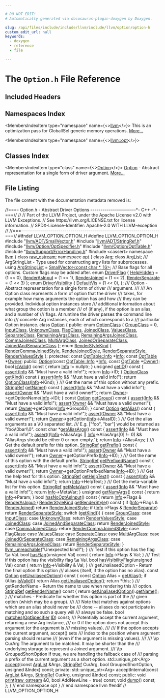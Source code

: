 ```yaml
---

# DO NOT EDIT!
# Automatically generated via docusaurus-plugin-doxygen by Doxygen.

slug: /api/files/include/include/llvm/include/llvm/option/option-h
custom_edit_url: null
keywords:
  - doxygen
  - reference
  - file

---
```





# The `Option.h` File Reference

<DoxygenPage pluginConfig={pluginConfig}>



## Included Headers

<IncludesList>
<IncludesListItem
  filePath="llvm/ADT/SmallVector.h"
  permalink="/docs/api/files/include/include/llvm/include/llvm/adt/smallvector-h"
  isLocal="true" />
<IncludesListItem
  filePath="llvm/ADT/StringRef.h"
  permalink="/docs/api/files/include/include/llvm/include/llvm/adt/stringref-h"
  isLocal="true" />
<IncludesListItem
  filePath="llvm/Option/OptSpecifier.h"
  permalink="/docs/api/files/include/include/llvm/include/llvm/option/optspecifier-h"
  isLocal="true" />
<IncludesListItem
  filePath="llvm/Option/OptTable.h"
  permalink="/docs/api/files/include/include/llvm/include/llvm/option/opttable-h"
  isLocal="true" />
<IncludesListItem
  filePath="llvm/Support/ErrorHandling.h"
  permalink="/docs/api/files/include/include/llvm/include/llvm/support/errorhandling-h"
  isLocal="true" />
<IncludesListItem
  filePath="cassert"
  permalink=""
  isLocal="false" />
</IncludesList>

## Namespaces Index

<MembersIndex>

<MembersIndexItem
  type="namespace"
  name={<><a href="/docs/api/namespaces/llvm">llvm</a></>}>
This is an optimization pass for GlobalISel generic memory operations. <a href="/docs/api/namespaces/llvm/#details">More...</a>
</MembersIndexItem>

<MembersIndexItem
  type="namespace"
  name={<><a href="/docs/api/namespaces/llvm/opt">llvm::opt</a></>}>
</MembersIndexItem>

</MembersIndex>

## Classes Index

<MembersIndex>

<MembersIndexItem
  type="class"
  name={<><a href="/docs/api/classes/llvm/opt/option">Option</a></>}>
<a href="/docs/api/classes/llvm/opt/option">Option</a> - Abstract representation for a single form of driver argument. <a href="/docs/api/classes/llvm/opt/option/#details">More...</a>
</MembersIndexItem>

</MembersIndex>


## File Listing

The file content with the documentation metadata removed is:

<ProgramListing>

<Link id="l00001" /><CodeLine lineNumber="1"><Highlight kind="comment">//===- Option.h - Abstract Driver Options -----------------------&#42;- C++ -&#42;-===//</Highlight><Highlight kind="normal"></Highlight></CodeLine>
<Link id="l00002" /><CodeLine lineNumber="2"><Highlight kind="normal"></Highlight><Highlight kind="comment">//</Highlight><Highlight kind="normal"></Highlight></CodeLine>
<Link id="l00003" /><CodeLine lineNumber="3"><Highlight kind="normal"></Highlight><Highlight kind="comment">// Part of the LLVM Project, under the Apache License v2.0 with LLVM Exceptions.</Highlight><Highlight kind="normal"></Highlight></CodeLine>
<Link id="l00004" /><CodeLine lineNumber="4"><Highlight kind="normal"></Highlight><Highlight kind="comment">// See https://llvm.org/LICENSE.txt for license information.</Highlight><Highlight kind="normal"></Highlight></CodeLine>
<Link id="l00005" /><CodeLine lineNumber="5"><Highlight kind="normal"></Highlight><Highlight kind="comment">// SPDX-License-Identifier: Apache-2.0 WITH LLVM-exception</Highlight><Highlight kind="normal"></Highlight></CodeLine>
<Link id="l00006" /><CodeLine lineNumber="6"><Highlight kind="normal"></Highlight><Highlight kind="comment">//</Highlight><Highlight kind="normal"></Highlight></CodeLine>
<Link id="l00007" /><CodeLine lineNumber="7"><Highlight kind="normal"></Highlight><Highlight kind="comment">//===----------------------------------------------------------------------===//</Highlight><Highlight kind="normal"></Highlight></CodeLine>
<Link id="l00008" /><CodeLine lineNumber="8"><Highlight kind="normal"></Highlight></CodeLine>
<Link id="l00009" /><CodeLine lineNumber="9"><Highlight kind="normal"></Highlight><Highlight kind="preprocessor">#ifndef LLVM&#95;OPTION&#95;OPTION&#95;H</Highlight><Highlight kind="normal"></Highlight></CodeLine>
<Link id="l00010" /><CodeLine lineNumber="10"><Highlight kind="normal"></Highlight><Highlight kind="preprocessor">#define LLVM&#95;OPTION&#95;OPTION&#95;H</Highlight><Highlight kind="normal"></Highlight></CodeLine>
<Link id="l00011" /><CodeLine lineNumber="11"><Highlight kind="normal"></Highlight></CodeLine>
<Link id="l00012" /><CodeLine lineNumber="12"><Highlight kind="normal"></Highlight><Highlight kind="preprocessor">#include &quot;<a href="/docs/api/files/include/include/llvm/include/llvm/adt/smallvector-h">llvm/ADT/SmallVector.h</a>&quot;</Highlight><Highlight kind="normal"></Highlight></CodeLine>
<Link id="l00013" /><CodeLine lineNumber="13"><Highlight kind="normal"></Highlight><Highlight kind="preprocessor">#include &quot;<a href="/docs/api/files/include/include/llvm/include/llvm/adt/stringref-h">llvm/ADT/StringRef.h</a>&quot;</Highlight><Highlight kind="normal"></Highlight></CodeLine>
<Link id="l00014" /><CodeLine lineNumber="14"><Highlight kind="normal"></Highlight><Highlight kind="preprocessor">#include &quot;<a href="/docs/api/files/include/include/llvm/include/llvm/option/optspecifier-h">llvm/Option/OptSpecifier.h</a>&quot;</Highlight><Highlight kind="normal"></Highlight></CodeLine>
<Link id="l00015" /><CodeLine lineNumber="15"><Highlight kind="normal"></Highlight><Highlight kind="preprocessor">#include &quot;<a href="/docs/api/files/include/include/llvm/include/llvm/option/opttable-h">llvm/Option/OptTable.h</a>&quot;</Highlight><Highlight kind="normal"></Highlight></CodeLine>
<Link id="l00016" /><CodeLine lineNumber="16"><Highlight kind="normal"></Highlight><Highlight kind="preprocessor">#include &quot;<a href="/docs/api/files/include/include/llvm/include/llvm/support/errorhandling-h">llvm/Support/ErrorHandling.h</a>&quot;</Highlight><Highlight kind="normal"></Highlight></CodeLine>
<Link id="l00017" /><CodeLine lineNumber="17"><Highlight kind="normal"></Highlight><Highlight kind="preprocessor">#include &lt;cassert&gt;</Highlight><Highlight kind="normal"></Highlight></CodeLine>
<Link id="l00018" /><CodeLine lineNumber="18"><Highlight kind="normal"></Highlight></CodeLine>
<Link id="l00019" /><CodeLine lineNumber="19"><Highlight kind="normal"></Highlight><Highlight kind="keyword">namespace </Highlight><Highlight kind="normal"><a href="/docs/api/namespaces/llvm">llvm</a> &#123;</Highlight></CodeLine>
<Link id="l00020" /><CodeLine lineNumber="20"><Highlight kind="normal"></Highlight></CodeLine>
<Link id="l00021" /><CodeLine lineNumber="21"><Highlight kind="normal"></Highlight><Highlight kind="keyword">class </Highlight><Highlight kind="normal"><a href="/docs/api/classes/llvm/raw-ostream">raw&#95;ostream</a>;</Highlight></CodeLine>
<Link id="l00022" /><CodeLine lineNumber="22"><Highlight kind="normal"></Highlight></CodeLine>
<Link id="l00023" /><CodeLine lineNumber="23"><Highlight kind="normal"></Highlight><Highlight kind="keyword">namespace </Highlight><Highlight kind="normal"><a href="/docs/api/namespaces/llvm/opt">opt</a> &#123;</Highlight></CodeLine>
<Link id="l00024" /><CodeLine lineNumber="24"><Highlight kind="normal"></Highlight></CodeLine>
<Link id="l00025" /><CodeLine lineNumber="25"><Highlight kind="normal"></Highlight><Highlight kind="keyword">class </Highlight><Highlight kind="normal"><a href="/docs/api/classes/llvm/opt/arg">Arg</a>;</Highlight></CodeLine>
<Link id="l00026" /><CodeLine lineNumber="26"><Highlight kind="normal"></Highlight><Highlight kind="keyword">class </Highlight><Highlight kind="normal"><a href="/docs/api/classes/llvm/opt/arglist">ArgList</a>;</Highlight></CodeLine>
<Link id="l00027" /><CodeLine lineNumber="27"><Highlight kind="normal"></Highlight><Highlight kind="comment"></Highlight></CodeLine>
<Link id="l00028" /><CodeLine lineNumber="28"><Highlight kind="comment">/// ArgStringList - Type used for constructing argv lists for subprocesses.</Highlight><Highlight kind="normal"></Highlight></CodeLine>
<Link id="l00029" /><CodeLine lineNumber="29" lineLink="/docs/api/namespaces/llvm/opt/#a2ceb2416aeccdb4b087e29abc8c6b52f"><Highlight kind="normal"></Highlight><Highlight kind="keyword">using </Highlight><Highlight kind="normal"><a href="/docs/api/namespaces/llvm/opt/#a2ceb2416aeccdb4b087e29abc8c6b52f">ArgStringList</a> = <a href="/docs/api/classes/llvm/smallvector">SmallVector&lt;const char &#42;, 16&gt;</a>;</Highlight></CodeLine>
<Link id="l00030" /><CodeLine lineNumber="30"><Highlight kind="normal"></Highlight><Highlight kind="comment"></Highlight></CodeLine>
<Link id="l00031" /><CodeLine lineNumber="31"><Highlight kind="comment">/// Base flags for all options. Custom flags may be added after.</Highlight><Highlight kind="normal"></Highlight></CodeLine>
<Link id="l00032" /><CodeLine lineNumber="32" lineLink="/docs/api/namespaces/llvm/opt/#a834f7f7c0030af7d8ca758ed0468c8dc"><Highlight kind="normal"></Highlight><Highlight kind="keyword">enum</Highlight><Highlight kind="normal"> <a href="/docs/api/namespaces/llvm/opt/#a834f7f7c0030af7d8ca758ed0468c8dc">DriverFlag</a> &#123;</Highlight></CodeLine>
<Link id="l00033" /><CodeLine lineNumber="33" lineLink="/docs/api/namespaces/llvm/opt/#a834f7f7c0030af7d8ca758ed0468c8dcaa570b9511c70ab9813c19f9efbc3a23c"><Highlight kind="normal">  <a href="/docs/api/namespaces/llvm/opt/#a834f7f7c0030af7d8ca758ed0468c8dcaa570b9511c70ab9813c19f9efbc3a23c">HelpHidden</a>       = (1 &lt;&lt; 0),</Highlight></CodeLine>
<Link id="l00034" /><CodeLine lineNumber="34" lineLink="/docs/api/namespaces/llvm/opt/#a834f7f7c0030af7d8ca758ed0468c8dcade44c6628f8b8f63d51faa333af05b5b"><Highlight kind="normal">  <a href="/docs/api/namespaces/llvm/opt/#a834f7f7c0030af7d8ca758ed0468c8dcade44c6628f8b8f63d51faa333af05b5b">RenderAsInput</a>    = (1 &lt;&lt; 1),</Highlight></CodeLine>
<Link id="l00035" /><CodeLine lineNumber="35" lineLink="/docs/api/namespaces/llvm/opt/#a834f7f7c0030af7d8ca758ed0468c8dcab11a4c028e5d5cef4434a124831d1790"><Highlight kind="normal">  <a href="/docs/api/namespaces/llvm/opt/#a834f7f7c0030af7d8ca758ed0468c8dcab11a4c028e5d5cef4434a124831d1790">RenderJoined</a>     = (1 &lt;&lt; 2),</Highlight></CodeLine>
<Link id="l00036" /><CodeLine lineNumber="36" lineLink="/docs/api/namespaces/llvm/opt/#a834f7f7c0030af7d8ca758ed0468c8dca18e71836d111ff8565e7697f9ae61af7"><Highlight kind="normal">  <a href="/docs/api/namespaces/llvm/opt/#a834f7f7c0030af7d8ca758ed0468c8dca18e71836d111ff8565e7697f9ae61af7">RenderSeparate</a>   = (1 &lt;&lt; 3)</Highlight></CodeLine>
<Link id="l00037" /><CodeLine lineNumber="37"><Highlight kind="normal">&#125;;</Highlight></CodeLine>
<Link id="l00038" /><CodeLine lineNumber="38"><Highlight kind="normal"></Highlight></CodeLine>
<Link id="l00039" /><CodeLine lineNumber="39" lineLink="/docs/api/namespaces/llvm/opt/#a44f69d3604f1d243b4987ac872b2383b"><Highlight kind="normal"></Highlight><Highlight kind="keyword">enum</Highlight><Highlight kind="normal"> <a href="/docs/api/namespaces/llvm/opt/#a44f69d3604f1d243b4987ac872b2383b">DriverVisibility</a> &#123;</Highlight></CodeLine>
<Link id="l00040" /><CodeLine lineNumber="40" lineLink="/docs/api/namespaces/llvm/opt/#a44f69d3604f1d243b4987ac872b2383ba194e1aa67fbe5c2c2d0bbeb058af307b"><Highlight kind="normal">  <a href="/docs/api/namespaces/llvm/opt/#a44f69d3604f1d243b4987ac872b2383ba194e1aa67fbe5c2c2d0bbeb058af307b">DefaultVis</a> = (1 &lt;&lt; 0),</Highlight></CodeLine>
<Link id="l00041" /><CodeLine lineNumber="41"><Highlight kind="normal">&#125;;</Highlight></CodeLine>
<Link id="l00042" /><CodeLine lineNumber="42"><Highlight kind="normal"></Highlight><Highlight kind="comment"></Highlight></CodeLine>
<Link id="l00043" /><CodeLine lineNumber="43"><Highlight kind="comment">/// Option - Abstract representation for a single form of driver</Highlight></CodeLine>
<Link id="l00044" /><CodeLine lineNumber="44"><Highlight kind="comment">/// argument.</Highlight></CodeLine>
<Link id="l00045" /><CodeLine lineNumber="45"><Highlight kind="comment">///</Highlight></CodeLine>
<Link id="l00046" /><CodeLine lineNumber="46"><Highlight kind="comment">/// An Option class represents a form of option that the driver</Highlight></CodeLine>
<Link id="l00047" /><CodeLine lineNumber="47"><Highlight kind="comment">/// takes, for example how many arguments the option has and how</Highlight></CodeLine>
<Link id="l00048" /><CodeLine lineNumber="48"><Highlight kind="comment">/// they can be provided. Individual option instances store</Highlight></CodeLine>
<Link id="l00049" /><CodeLine lineNumber="49"><Highlight kind="comment">/// additional information about what group the option is a member</Highlight></CodeLine>
<Link id="l00050" /><CodeLine lineNumber="50"><Highlight kind="comment">/// of (if any), if the option is an alias, and a number of</Highlight></CodeLine>
<Link id="l00051" /><CodeLine lineNumber="51"><Highlight kind="comment">/// flags. At runtime the driver parses the command line into</Highlight></CodeLine>
<Link id="l00052" /><CodeLine lineNumber="52"><Highlight kind="comment">/// concrete Arg instances, each of which corresponds to a</Highlight></CodeLine>
<Link id="l00053" /><CodeLine lineNumber="53"><Highlight kind="comment">/// particular Option instance.</Highlight><Highlight kind="normal"></Highlight></CodeLine>
<Link id="l00054" /><CodeLine lineNumber="54" lineLink="/docs/api/classes/llvm/opt/option"><Highlight kind="normal"></Highlight><Highlight kind="keyword">class </Highlight><Highlight kind="normal"><a href="/docs/api/classes/llvm/opt/option/#a3b29f4fee068660e847497750070f564">Option</a> &#123;</Highlight></CodeLine>
<Link id="l00055" /><CodeLine lineNumber="55"><Highlight kind="normal"></Highlight><Highlight kind="keyword">public</Highlight><Highlight kind="normal">:</Highlight></CodeLine>
<Link id="l00056" /><CodeLine lineNumber="56" lineLink="/docs/api/classes/llvm/opt/option/#a60071c133b78fca37ea728e2d1db6fdb"><Highlight kind="normal">  </Highlight><Highlight kind="keyword">enum</Highlight><Highlight kind="normal"> <a href="/docs/api/classes/llvm/opt/option/#a60071c133b78fca37ea728e2d1db6fdb">OptionClass</a> &#123;</Highlight></CodeLine>
<Link id="l00057" /><CodeLine lineNumber="57" lineLink="/docs/api/classes/llvm/opt/option/#a60071c133b78fca37ea728e2d1db6fdba0f16fdf1d979a9ba138dc95d6717ceef"><Highlight kind="normal">    <a href="/docs/api/classes/llvm/opt/option/#a60071c133b78fca37ea728e2d1db6fdba0f16fdf1d979a9ba138dc95d6717ceef">GroupClass</a> = 0,</Highlight></CodeLine>
<Link id="l00058" /><CodeLine lineNumber="58" lineLink="/docs/api/classes/llvm/opt/option/#a60071c133b78fca37ea728e2d1db6fdba7024d387cb59117469f0c569582aa5f5"><Highlight kind="normal">    <a href="/docs/api/classes/llvm/opt/option/#a60071c133b78fca37ea728e2d1db6fdba7024d387cb59117469f0c569582aa5f5">InputClass</a>,</Highlight></CodeLine>
<Link id="l00059" /><CodeLine lineNumber="59" lineLink="/docs/api/classes/llvm/opt/option/#a60071c133b78fca37ea728e2d1db6fdba71db01a325850d1a7b626f06e71a6504"><Highlight kind="normal">    <a href="/docs/api/classes/llvm/opt/option/#a60071c133b78fca37ea728e2d1db6fdba71db01a325850d1a7b626f06e71a6504">UnknownClass</a>,</Highlight></CodeLine>
<Link id="l00060" /><CodeLine lineNumber="60" lineLink="/docs/api/classes/llvm/opt/option/#a60071c133b78fca37ea728e2d1db6fdba27b06b20590e7663bda7eaecf0c37a9c"><Highlight kind="normal">    <a href="/docs/api/classes/llvm/opt/option/#a60071c133b78fca37ea728e2d1db6fdba27b06b20590e7663bda7eaecf0c37a9c">FlagClass</a>,</Highlight></CodeLine>
<Link id="l00061" /><CodeLine lineNumber="61" lineLink="/docs/api/classes/llvm/opt/option/#a60071c133b78fca37ea728e2d1db6fdba00b88f85db9274d8b0b201f43ee119aa"><Highlight kind="normal">    <a href="/docs/api/classes/llvm/opt/option/#a60071c133b78fca37ea728e2d1db6fdba00b88f85db9274d8b0b201f43ee119aa">JoinedClass</a>,</Highlight></CodeLine>
<Link id="l00062" /><CodeLine lineNumber="62" lineLink="/docs/api/classes/llvm/opt/option/#a60071c133b78fca37ea728e2d1db6fdbaf6b275b7fac73f5fe312a2792767a14e"><Highlight kind="normal">    <a href="/docs/api/classes/llvm/opt/option/#a60071c133b78fca37ea728e2d1db6fdbaf6b275b7fac73f5fe312a2792767a14e">ValuesClass</a>,</Highlight></CodeLine>
<Link id="l00063" /><CodeLine lineNumber="63" lineLink="/docs/api/classes/llvm/opt/option/#a60071c133b78fca37ea728e2d1db6fdba8cc1cc3ad33454d90a35df26268b75e4"><Highlight kind="normal">    <a href="/docs/api/classes/llvm/opt/option/#a60071c133b78fca37ea728e2d1db6fdba8cc1cc3ad33454d90a35df26268b75e4">SeparateClass</a>,</Highlight></CodeLine>
<Link id="l00064" /><CodeLine lineNumber="64" lineLink="/docs/api/classes/llvm/opt/option/#a60071c133b78fca37ea728e2d1db6fdba67c06d35b9ba366cd9bd137a72ea8a24"><Highlight kind="normal">    <a href="/docs/api/classes/llvm/opt/option/#a60071c133b78fca37ea728e2d1db6fdba67c06d35b9ba366cd9bd137a72ea8a24">RemainingArgsClass</a>,</Highlight></CodeLine>
<Link id="l00065" /><CodeLine lineNumber="65" lineLink="/docs/api/classes/llvm/opt/option/#a60071c133b78fca37ea728e2d1db6fdbaf04ccf92614d9d8e8cb585d71d1e31b4"><Highlight kind="normal">    <a href="/docs/api/classes/llvm/opt/option/#a60071c133b78fca37ea728e2d1db6fdbaf04ccf92614d9d8e8cb585d71d1e31b4">RemainingArgsJoinedClass</a>,</Highlight></CodeLine>
<Link id="l00066" /><CodeLine lineNumber="66" lineLink="/docs/api/classes/llvm/opt/option/#a60071c133b78fca37ea728e2d1db6fdba12db4284256b50d5b531680ae77ab8e6"><Highlight kind="normal">    <a href="/docs/api/classes/llvm/opt/option/#a60071c133b78fca37ea728e2d1db6fdba12db4284256b50d5b531680ae77ab8e6">CommaJoinedClass</a>,</Highlight></CodeLine>
<Link id="l00067" /><CodeLine lineNumber="67" lineLink="/docs/api/classes/llvm/opt/option/#a60071c133b78fca37ea728e2d1db6fdba6fcf25ba21f30298b3d3a78bd31a44ac"><Highlight kind="normal">    <a href="/docs/api/classes/llvm/opt/option/#a60071c133b78fca37ea728e2d1db6fdba6fcf25ba21f30298b3d3a78bd31a44ac">MultiArgClass</a>,</Highlight></CodeLine>
<Link id="l00068" /><CodeLine lineNumber="68" lineLink="/docs/api/classes/llvm/opt/option/#a60071c133b78fca37ea728e2d1db6fdba659e5c55e0d0fe0918c9a7f9a6baa337"><Highlight kind="normal">    <a href="/docs/api/classes/llvm/opt/option/#a60071c133b78fca37ea728e2d1db6fdba659e5c55e0d0fe0918c9a7f9a6baa337">JoinedOrSeparateClass</a>,</Highlight></CodeLine>
<Link id="l00069" /><CodeLine lineNumber="69" lineLink="/docs/api/classes/llvm/opt/option/#a60071c133b78fca37ea728e2d1db6fdbaa237a218eacb9074f730d871a7fa7489"><Highlight kind="normal">    <a href="/docs/api/classes/llvm/opt/option/#a60071c133b78fca37ea728e2d1db6fdbaa237a218eacb9074f730d871a7fa7489">JoinedAndSeparateClass</a></Highlight></CodeLine>
<Link id="l00070" /><CodeLine lineNumber="70"><Highlight kind="normal">  &#125;;</Highlight></CodeLine>
<Link id="l00071" /><CodeLine lineNumber="71"><Highlight kind="normal"></Highlight></CodeLine>
<Link id="l00072" /><CodeLine lineNumber="72" lineLink="/docs/api/classes/llvm/opt/option/#a739567de085c6a58e82c61c620cff335"><Highlight kind="normal">  </Highlight><Highlight kind="keyword">enum</Highlight><Highlight kind="normal"> <a href="/docs/api/classes/llvm/opt/option/#a739567de085c6a58e82c61c620cff335">RenderStyleKind</a> &#123;</Highlight></CodeLine>
<Link id="l00073" /><CodeLine lineNumber="73" lineLink="/docs/api/classes/llvm/opt/option/#a739567de085c6a58e82c61c620cff335a5c95bf60f491f70f205ec32efbc0782b"><Highlight kind="normal">    <a href="/docs/api/classes/llvm/opt/option/#a739567de085c6a58e82c61c620cff335a5c95bf60f491f70f205ec32efbc0782b">RenderCommaJoinedStyle</a>,</Highlight></CodeLine>
<Link id="l00074" /><CodeLine lineNumber="74" lineLink="/docs/api/classes/llvm/opt/option/#a739567de085c6a58e82c61c620cff335acc1219b60acb3b04c128b71b3902f7b9"><Highlight kind="normal">    <a href="/docs/api/classes/llvm/opt/option/#a739567de085c6a58e82c61c620cff335acc1219b60acb3b04c128b71b3902f7b9">RenderJoinedStyle</a>,</Highlight></CodeLine>
<Link id="l00075" /><CodeLine lineNumber="75" lineLink="/docs/api/classes/llvm/opt/option/#a739567de085c6a58e82c61c620cff335a2dd324dea833643936661a8ceccc2134"><Highlight kind="normal">    <a href="/docs/api/classes/llvm/opt/option/#a739567de085c6a58e82c61c620cff335a2dd324dea833643936661a8ceccc2134">RenderSeparateStyle</a>,</Highlight></CodeLine>
<Link id="l00076" /><CodeLine lineNumber="76" lineLink="/docs/api/classes/llvm/opt/option/#a739567de085c6a58e82c61c620cff335ab9ce42236f52b039069d85487491099d"><Highlight kind="normal">    <a href="/docs/api/classes/llvm/opt/option/#a739567de085c6a58e82c61c620cff335ab9ce42236f52b039069d85487491099d">RenderValuesStyle</a></Highlight></CodeLine>
<Link id="l00077" /><CodeLine lineNumber="77"><Highlight kind="normal">  &#125;;</Highlight></CodeLine>
<Link id="l00078" /><CodeLine lineNumber="78"><Highlight kind="normal"></Highlight></CodeLine>
<Link id="l00079" /><CodeLine lineNumber="79"><Highlight kind="normal"></Highlight><Highlight kind="keyword">protected</Highlight><Highlight kind="normal">:</Highlight></CodeLine>
<Link id="l00080" /><CodeLine lineNumber="80" lineLink="/docs/api/classes/llvm/opt/option/#a85ba404acf949ab8564ec8c27f965b4c"><Highlight kind="normal">  </Highlight><Highlight kind="keyword">const</Highlight><Highlight kind="normal"> <a href="/docs/api/structs/llvm/opt/opttable/info">OptTable::Info</a> &#42;<a href="/docs/api/classes/llvm/opt/option/#a85ba404acf949ab8564ec8c27f965b4c">Info</a>;</Highlight></CodeLine>
<Link id="l00081" /><CodeLine lineNumber="81" lineLink="/docs/api/classes/llvm/opt/option/#a26840bd5357df22b8465782d8c50504a"><Highlight kind="normal">  </Highlight><Highlight kind="keyword">const</Highlight><Highlight kind="normal"> <a href="/docs/api/classes/llvm/opt/opttable">OptTable</a> &#42;<a href="/docs/api/classes/llvm/opt/option/#a26840bd5357df22b8465782d8c50504a">Owner</a>;</Highlight></CodeLine>
<Link id="l00082" /><CodeLine lineNumber="82"><Highlight kind="normal"></Highlight></CodeLine>
<Link id="l00083" /><CodeLine lineNumber="83"><Highlight kind="normal"></Highlight><Highlight kind="keyword">public</Highlight><Highlight kind="normal">:</Highlight></CodeLine>
<Link id="l00084" /><CodeLine lineNumber="84"><Highlight kind="normal">  <a href="/docs/api/classes/llvm/opt/option/#a3b29f4fee068660e847497750070f564">Option</a>(</Highlight><Highlight kind="keyword">const</Highlight><Highlight kind="normal"> <a href="/docs/api/structs/llvm/opt/opttable/info">OptTable::Info</a> &#42;<a href="/docs/api/classes/llvm/opt/option/#a85ba404acf949ab8564ec8c27f965b4c">Info</a>, </Highlight><Highlight kind="keyword">const</Highlight><Highlight kind="normal"> <a href="/docs/api/classes/llvm/opt/opttable">OptTable</a> &#42;<a href="/docs/api/classes/llvm/opt/option/#a26840bd5357df22b8465782d8c50504a">Owner</a>);</Highlight></CodeLine>
<Link id="l00085" /><CodeLine lineNumber="85"><Highlight kind="normal"></Highlight></CodeLine>
<Link id="l00086" /><CodeLine lineNumber="86" lineLink="/docs/api/classes/llvm/opt/option/#a99f5ea5ba3bdee23daa085d5610947f2"><Highlight kind="normal">  </Highlight><Highlight kind="keywordtype">bool</Highlight><Highlight kind="normal"> <a href="/docs/api/classes/llvm/opt/option/#a99f5ea5ba3bdee23daa085d5610947f2">isValid</a>()</Highlight><Highlight kind="keyword"> const </Highlight><Highlight kind="normal">&#123;</Highlight></CodeLine>
<Link id="l00087" /><CodeLine lineNumber="87"><Highlight kind="normal">    </Highlight><Highlight kind="keywordflow">return</Highlight><Highlight kind="normal"> <a href="/docs/api/classes/llvm/opt/option/#a85ba404acf949ab8564ec8c27f965b4c">Info</a> != </Highlight><Highlight kind="keyword">nullptr</Highlight><Highlight kind="normal">;</Highlight></CodeLine>
<Link id="l00088" /><CodeLine lineNumber="88"><Highlight kind="normal">  &#125;</Highlight></CodeLine>
<Link id="l00089" /><CodeLine lineNumber="89"><Highlight kind="normal"></Highlight></CodeLine>
<Link id="l00090" /><CodeLine lineNumber="90" lineLink="/docs/api/classes/llvm/opt/option/#aa6c2cfdd6ffa4c50bc9c35c159134e5b"><Highlight kind="normal">  </Highlight><Highlight kind="keywordtype">unsigned</Highlight><Highlight kind="normal"> <a href="/docs/api/classes/llvm/opt/option/#aa6c2cfdd6ffa4c50bc9c35c159134e5b">getID</a>()</Highlight><Highlight kind="keyword"> const </Highlight><Highlight kind="normal">&#123;</Highlight></CodeLine>
<Link id="l00091" /><CodeLine lineNumber="91"><Highlight kind="normal">    <a href="/docs/api/files/lib/lib/target/lib/target/amdgpu/silowercontrolflow-cpp/#a4868c5d81c5ccc98c47aeab6244346a0">assert</a>(<a href="/docs/api/classes/llvm/opt/option/#a85ba404acf949ab8564ec8c27f965b4c">Info</a> &amp;&amp; </Highlight><Highlight kind="stringliteral">&quot;Must have a valid info!&quot;</Highlight><Highlight kind="normal">);</Highlight></CodeLine>
<Link id="l00092" /><CodeLine lineNumber="92"><Highlight kind="normal">    </Highlight><Highlight kind="keywordflow">return</Highlight><Highlight kind="normal"> <a href="/docs/api/classes/llvm/opt/option/#a85ba404acf949ab8564ec8c27f965b4c">Info</a>-&gt;ID;</Highlight></CodeLine>
<Link id="l00093" /><CodeLine lineNumber="93"><Highlight kind="normal">  &#125;</Highlight></CodeLine>
<Link id="l00094" /><CodeLine lineNumber="94"><Highlight kind="normal"></Highlight></CodeLine>
<Link id="l00095" /><CodeLine lineNumber="95" lineLink="/docs/api/classes/llvm/opt/option/#ade9f02df6ca48ba1f7a3010c445393be"><Highlight kind="normal">  <a href="/docs/api/classes/llvm/opt/option/#a60071c133b78fca37ea728e2d1db6fdb">OptionClass</a> <a href="/docs/api/classes/llvm/opt/option/#ade9f02df6ca48ba1f7a3010c445393be">getKind</a>()</Highlight><Highlight kind="keyword"> const </Highlight><Highlight kind="normal">&#123;</Highlight></CodeLine>
<Link id="l00096" /><CodeLine lineNumber="96"><Highlight kind="normal">    <a href="/docs/api/files/lib/lib/target/lib/target/amdgpu/silowercontrolflow-cpp/#a4868c5d81c5ccc98c47aeab6244346a0">assert</a>(<a href="/docs/api/classes/llvm/opt/option/#a85ba404acf949ab8564ec8c27f965b4c">Info</a> &amp;&amp; </Highlight><Highlight kind="stringliteral">&quot;Must have a valid info!&quot;</Highlight><Highlight kind="normal">);</Highlight></CodeLine>
<Link id="l00097" /><CodeLine lineNumber="97"><Highlight kind="normal">    </Highlight><Highlight kind="keywordflow">return</Highlight><Highlight kind="normal"> <a href="/docs/api/classes/llvm/opt/option/#a60071c133b78fca37ea728e2d1db6fdb">OptionClass</a>(<a href="/docs/api/classes/llvm/opt/option/#a85ba404acf949ab8564ec8c27f965b4c">Info</a>-&gt;Kind);</Highlight></CodeLine>
<Link id="l00098" /><CodeLine lineNumber="98"><Highlight kind="normal">  &#125;</Highlight></CodeLine>
<Link id="l00099" /><CodeLine lineNumber="99"><Highlight kind="normal"></Highlight><Highlight kind="comment"></Highlight></CodeLine>
<Link id="l00100" /><CodeLine lineNumber="100"><Highlight kind="comment">  /// Get the name of this option without any prefix.</Highlight><Highlight kind="normal"></Highlight></CodeLine>
<Link id="l00101" /><CodeLine lineNumber="101" lineLink="/docs/api/classes/llvm/opt/option/#acc97061b780820c39cc4afd878aec21b"><Highlight kind="normal">  <a href="/docs/api/classes/llvm/stringref">StringRef</a> <a href="/docs/api/classes/llvm/opt/option/#acc97061b780820c39cc4afd878aec21b">getName</a>()</Highlight><Highlight kind="keyword"> const </Highlight><Highlight kind="normal">&#123;</Highlight></CodeLine>
<Link id="l00102" /><CodeLine lineNumber="102"><Highlight kind="normal">    <a href="/docs/api/files/lib/lib/target/lib/target/amdgpu/silowercontrolflow-cpp/#a4868c5d81c5ccc98c47aeab6244346a0">assert</a>(<a href="/docs/api/classes/llvm/opt/option/#a85ba404acf949ab8564ec8c27f965b4c">Info</a> &amp;&amp; </Highlight><Highlight kind="stringliteral">&quot;Must have a valid info!&quot;</Highlight><Highlight kind="normal">);</Highlight></CodeLine>
<Link id="l00103" /><CodeLine lineNumber="103"><Highlight kind="normal">    <a href="/docs/api/files/lib/lib/target/lib/target/amdgpu/silowercontrolflow-cpp/#a4868c5d81c5ccc98c47aeab6244346a0">assert</a>(<a href="/docs/api/classes/llvm/opt/option/#a26840bd5357df22b8465782d8c50504a">Owner</a> &amp;&amp; </Highlight><Highlight kind="stringliteral">&quot;Must have a valid owner!&quot;</Highlight><Highlight kind="normal">);</Highlight></CodeLine>
<Link id="l00104" /><CodeLine lineNumber="104"><Highlight kind="normal">    </Highlight><Highlight kind="keywordflow">return</Highlight><Highlight kind="normal"> <a href="/docs/api/classes/llvm/opt/option/#a26840bd5357df22b8465782d8c50504a">Owner</a>-&gt;getOptionName(<a href="/docs/api/classes/llvm/opt/option/#a85ba404acf949ab8564ec8c27f965b4c">Info</a>-&gt;ID);</Highlight></CodeLine>
<Link id="l00105" /><CodeLine lineNumber="105"><Highlight kind="normal">  &#125;</Highlight></CodeLine>
<Link id="l00106" /><CodeLine lineNumber="106"><Highlight kind="normal"></Highlight></CodeLine>
<Link id="l00107" /><CodeLine lineNumber="107" lineLink="/docs/api/classes/llvm/opt/option/#a26489197ed722748950eeaf82d2732f7"><Highlight kind="normal">  </Highlight><Highlight kind="keyword">const</Highlight><Highlight kind="normal"> <a href="/docs/api/classes/llvm/opt/option/#a3b29f4fee068660e847497750070f564">Option</a> <a href="/docs/api/classes/llvm/opt/option/#a26489197ed722748950eeaf82d2732f7">getGroup</a>()</Highlight><Highlight kind="keyword"> const </Highlight><Highlight kind="normal">&#123;</Highlight></CodeLine>
<Link id="l00108" /><CodeLine lineNumber="108"><Highlight kind="normal">    <a href="/docs/api/files/lib/lib/target/lib/target/amdgpu/silowercontrolflow-cpp/#a4868c5d81c5ccc98c47aeab6244346a0">assert</a>(<a href="/docs/api/classes/llvm/opt/option/#a85ba404acf949ab8564ec8c27f965b4c">Info</a> &amp;&amp; </Highlight><Highlight kind="stringliteral">&quot;Must have a valid info!&quot;</Highlight><Highlight kind="normal">);</Highlight></CodeLine>
<Link id="l00109" /><CodeLine lineNumber="109"><Highlight kind="normal">    <a href="/docs/api/files/lib/lib/target/lib/target/amdgpu/silowercontrolflow-cpp/#a4868c5d81c5ccc98c47aeab6244346a0">assert</a>(<a href="/docs/api/classes/llvm/opt/option/#a26840bd5357df22b8465782d8c50504a">Owner</a> &amp;&amp; </Highlight><Highlight kind="stringliteral">&quot;Must have a valid owner!&quot;</Highlight><Highlight kind="normal">);</Highlight></CodeLine>
<Link id="l00110" /><CodeLine lineNumber="110"><Highlight kind="normal">    </Highlight><Highlight kind="keywordflow">return</Highlight><Highlight kind="normal"> <a href="/docs/api/classes/llvm/opt/option/#a26840bd5357df22b8465782d8c50504a">Owner</a>-&gt;getOption(<a href="/docs/api/classes/llvm/opt/option/#a85ba404acf949ab8564ec8c27f965b4c">Info</a>-&gt;GroupID);</Highlight></CodeLine>
<Link id="l00111" /><CodeLine lineNumber="111"><Highlight kind="normal">  &#125;</Highlight></CodeLine>
<Link id="l00112" /><CodeLine lineNumber="112"><Highlight kind="normal"></Highlight></CodeLine>
<Link id="l00113" /><CodeLine lineNumber="113" lineLink="/docs/api/classes/llvm/opt/option/#a048c8480477c33a0b65c0b5815540c4b"><Highlight kind="normal">  </Highlight><Highlight kind="keyword">const</Highlight><Highlight kind="normal"> <a href="/docs/api/classes/llvm/opt/option/#a3b29f4fee068660e847497750070f564">Option</a> <a href="/docs/api/classes/llvm/opt/option/#a048c8480477c33a0b65c0b5815540c4b">getAlias</a>()</Highlight><Highlight kind="keyword"> const </Highlight><Highlight kind="normal">&#123;</Highlight></CodeLine>
<Link id="l00114" /><CodeLine lineNumber="114"><Highlight kind="normal">    <a href="/docs/api/files/lib/lib/target/lib/target/amdgpu/silowercontrolflow-cpp/#a4868c5d81c5ccc98c47aeab6244346a0">assert</a>(<a href="/docs/api/classes/llvm/opt/option/#a85ba404acf949ab8564ec8c27f965b4c">Info</a> &amp;&amp; </Highlight><Highlight kind="stringliteral">&quot;Must have a valid info!&quot;</Highlight><Highlight kind="normal">);</Highlight></CodeLine>
<Link id="l00115" /><CodeLine lineNumber="115"><Highlight kind="normal">    <a href="/docs/api/files/lib/lib/target/lib/target/amdgpu/silowercontrolflow-cpp/#a4868c5d81c5ccc98c47aeab6244346a0">assert</a>(<a href="/docs/api/classes/llvm/opt/option/#a26840bd5357df22b8465782d8c50504a">Owner</a> &amp;&amp; </Highlight><Highlight kind="stringliteral">&quot;Must have a valid owner!&quot;</Highlight><Highlight kind="normal">);</Highlight></CodeLine>
<Link id="l00116" /><CodeLine lineNumber="116"><Highlight kind="normal">    </Highlight><Highlight kind="keywordflow">return</Highlight><Highlight kind="normal"> <a href="/docs/api/classes/llvm/opt/option/#a26840bd5357df22b8465782d8c50504a">Owner</a>-&gt;getOption(<a href="/docs/api/classes/llvm/opt/option/#a85ba404acf949ab8564ec8c27f965b4c">Info</a>-&gt;AliasID);</Highlight></CodeLine>
<Link id="l00117" /><CodeLine lineNumber="117"><Highlight kind="normal">  &#125;</Highlight></CodeLine>
<Link id="l00118" /><CodeLine lineNumber="118"><Highlight kind="normal"></Highlight><Highlight kind="comment"></Highlight></CodeLine>
<Link id="l00119" /><CodeLine lineNumber="119"><Highlight kind="comment">  /// Get the alias arguments as a \\0 separated list.</Highlight></CodeLine>
<Link id="l00120" /><CodeLine lineNumber="120"><Highlight kind="comment">  /// E.g. &#91;&quot;foo&quot;, &quot;bar&quot;&#93; would be returned as &quot;foo\\0bar\\0&quot;.</Highlight><Highlight kind="normal"></Highlight></CodeLine>
<Link id="l00121" /><CodeLine lineNumber="121" lineLink="/docs/api/classes/llvm/opt/option/#a1ae70494db86ba499b0d16e5f5d0a0af"><Highlight kind="normal">  </Highlight><Highlight kind="keyword">const</Highlight><Highlight kind="normal"> </Highlight><Highlight kind="keywordtype">char</Highlight><Highlight kind="normal"> &#42;<a href="/docs/api/classes/llvm/opt/option/#a1ae70494db86ba499b0d16e5f5d0a0af">getAliasArgs</a>()</Highlight><Highlight kind="keyword"> const </Highlight><Highlight kind="normal">&#123;</Highlight></CodeLine>
<Link id="l00122" /><CodeLine lineNumber="122"><Highlight kind="normal">    <a href="/docs/api/files/lib/lib/target/lib/target/amdgpu/silowercontrolflow-cpp/#a4868c5d81c5ccc98c47aeab6244346a0">assert</a>(<a href="/docs/api/classes/llvm/opt/option/#a85ba404acf949ab8564ec8c27f965b4c">Info</a> &amp;&amp; </Highlight><Highlight kind="stringliteral">&quot;Must have a valid info!&quot;</Highlight><Highlight kind="normal">);</Highlight></CodeLine>
<Link id="l00123" /><CodeLine lineNumber="123"><Highlight kind="normal">    <a href="/docs/api/files/lib/lib/target/lib/target/amdgpu/silowercontrolflow-cpp/#a4868c5d81c5ccc98c47aeab6244346a0">assert</a>((!<a href="/docs/api/classes/llvm/opt/option/#a85ba404acf949ab8564ec8c27f965b4c">Info</a>-&gt;AliasArgs || <a href="/docs/api/classes/llvm/opt/option/#a85ba404acf949ab8564ec8c27f965b4c">Info</a>-&gt;AliasArgs&#91;0&#93; != 0) &amp;&amp;</Highlight></CodeLine>
<Link id="l00124" /><CodeLine lineNumber="124"><Highlight kind="normal">           </Highlight><Highlight kind="stringliteral">&quot;AliasArgs should be either 0 or non-empty.&quot;</Highlight><Highlight kind="normal">);</Highlight></CodeLine>
<Link id="l00125" /><CodeLine lineNumber="125"><Highlight kind="normal"></Highlight></CodeLine>
<Link id="l00126" /><CodeLine lineNumber="126"><Highlight kind="normal">    </Highlight><Highlight kind="keywordflow">return</Highlight><Highlight kind="normal"> <a href="/docs/api/classes/llvm/opt/option/#a85ba404acf949ab8564ec8c27f965b4c">Info</a>-&gt;AliasArgs;</Highlight></CodeLine>
<Link id="l00127" /><CodeLine lineNumber="127"><Highlight kind="normal">  &#125;</Highlight></CodeLine>
<Link id="l00128" /><CodeLine lineNumber="128"><Highlight kind="normal"></Highlight><Highlight kind="comment"></Highlight></CodeLine>
<Link id="l00129" /><CodeLine lineNumber="129"><Highlight kind="comment">  /// Get the default prefix for this option.</Highlight><Highlight kind="normal"></Highlight></CodeLine>
<Link id="l00130" /><CodeLine lineNumber="130" lineLink="/docs/api/classes/llvm/opt/option/#a6604b3e1abb2089b8fb2e1880a92daa6"><Highlight kind="normal">  <a href="/docs/api/classes/llvm/stringref">StringRef</a> <a href="/docs/api/classes/llvm/opt/option/#a6604b3e1abb2089b8fb2e1880a92daa6">getPrefix</a>()</Highlight><Highlight kind="keyword"> const </Highlight><Highlight kind="normal">&#123;</Highlight></CodeLine>
<Link id="l00131" /><CodeLine lineNumber="131"><Highlight kind="normal">    <a href="/docs/api/files/lib/lib/target/lib/target/amdgpu/silowercontrolflow-cpp/#a4868c5d81c5ccc98c47aeab6244346a0">assert</a>(<a href="/docs/api/classes/llvm/opt/option/#a85ba404acf949ab8564ec8c27f965b4c">Info</a> &amp;&amp; </Highlight><Highlight kind="stringliteral">&quot;Must have a valid info!&quot;</Highlight><Highlight kind="normal">);</Highlight></CodeLine>
<Link id="l00132" /><CodeLine lineNumber="132"><Highlight kind="normal">    <a href="/docs/api/files/lib/lib/target/lib/target/amdgpu/silowercontrolflow-cpp/#a4868c5d81c5ccc98c47aeab6244346a0">assert</a>(<a href="/docs/api/classes/llvm/opt/option/#a26840bd5357df22b8465782d8c50504a">Owner</a> &amp;&amp; </Highlight><Highlight kind="stringliteral">&quot;Must have a valid owner!&quot;</Highlight><Highlight kind="normal">);</Highlight></CodeLine>
<Link id="l00133" /><CodeLine lineNumber="133"><Highlight kind="normal">    </Highlight><Highlight kind="keywordflow">return</Highlight><Highlight kind="normal"> <a href="/docs/api/classes/llvm/opt/option/#a26840bd5357df22b8465782d8c50504a">Owner</a>-&gt;getOptionPrefix(<a href="/docs/api/classes/llvm/opt/option/#a85ba404acf949ab8564ec8c27f965b4c">Info</a>-&gt;ID);</Highlight></CodeLine>
<Link id="l00134" /><CodeLine lineNumber="134"><Highlight kind="normal">  &#125;</Highlight></CodeLine>
<Link id="l00135" /><CodeLine lineNumber="135"><Highlight kind="normal"></Highlight><Highlight kind="comment"></Highlight></CodeLine>
<Link id="l00136" /><CodeLine lineNumber="136"><Highlight kind="comment">  /// Get the name of this option with the default prefix.</Highlight><Highlight kind="normal"></Highlight></CodeLine>
<Link id="l00137" /><CodeLine lineNumber="137" lineLink="/docs/api/classes/llvm/opt/option/#a90afd0b4b229eea67299a6310c9a3f7f"><Highlight kind="normal">  <a href="/docs/api/classes/llvm/stringref">StringRef</a> <a href="/docs/api/classes/llvm/opt/option/#a90afd0b4b229eea67299a6310c9a3f7f">getPrefixedName</a>()</Highlight><Highlight kind="keyword"> const </Highlight><Highlight kind="normal">&#123;</Highlight></CodeLine>
<Link id="l00138" /><CodeLine lineNumber="138"><Highlight kind="normal">    <a href="/docs/api/files/lib/lib/target/lib/target/amdgpu/silowercontrolflow-cpp/#a4868c5d81c5ccc98c47aeab6244346a0">assert</a>(<a href="/docs/api/classes/llvm/opt/option/#a85ba404acf949ab8564ec8c27f965b4c">Info</a> &amp;&amp; </Highlight><Highlight kind="stringliteral">&quot;Must have a valid info!&quot;</Highlight><Highlight kind="normal">);</Highlight></CodeLine>
<Link id="l00139" /><CodeLine lineNumber="139"><Highlight kind="normal">    <a href="/docs/api/files/lib/lib/target/lib/target/amdgpu/silowercontrolflow-cpp/#a4868c5d81c5ccc98c47aeab6244346a0">assert</a>(<a href="/docs/api/classes/llvm/opt/option/#a26840bd5357df22b8465782d8c50504a">Owner</a> &amp;&amp; </Highlight><Highlight kind="stringliteral">&quot;Must have a valid owner!&quot;</Highlight><Highlight kind="normal">);</Highlight></CodeLine>
<Link id="l00140" /><CodeLine lineNumber="140"><Highlight kind="normal">    </Highlight><Highlight kind="keywordflow">return</Highlight><Highlight kind="normal"> <a href="/docs/api/classes/llvm/opt/option/#a26840bd5357df22b8465782d8c50504a">Owner</a>-&gt;getOptionPrefixedName(<a href="/docs/api/classes/llvm/opt/option/#a85ba404acf949ab8564ec8c27f965b4c">Info</a>-&gt;ID);</Highlight></CodeLine>
<Link id="l00141" /><CodeLine lineNumber="141"><Highlight kind="normal">  &#125;</Highlight></CodeLine>
<Link id="l00142" /><CodeLine lineNumber="142"><Highlight kind="normal"></Highlight><Highlight kind="comment"></Highlight></CodeLine>
<Link id="l00143" /><CodeLine lineNumber="143"><Highlight kind="comment">  /// Get the help text for this option.</Highlight><Highlight kind="normal"></Highlight></CodeLine>
<Link id="l00144" /><CodeLine lineNumber="144" lineLink="/docs/api/classes/llvm/opt/option/#abcd1d96887e825b2f656e101ca3c6e3f"><Highlight kind="normal">  <a href="/docs/api/classes/llvm/stringref">StringRef</a> <a href="/docs/api/classes/llvm/opt/option/#abcd1d96887e825b2f656e101ca3c6e3f">getHelpText</a>()</Highlight><Highlight kind="keyword"> const </Highlight><Highlight kind="normal">&#123;</Highlight></CodeLine>
<Link id="l00145" /><CodeLine lineNumber="145"><Highlight kind="normal">    <a href="/docs/api/files/lib/lib/target/lib/target/amdgpu/silowercontrolflow-cpp/#a4868c5d81c5ccc98c47aeab6244346a0">assert</a>(<a href="/docs/api/classes/llvm/opt/option/#a85ba404acf949ab8564ec8c27f965b4c">Info</a> &amp;&amp; </Highlight><Highlight kind="stringliteral">&quot;Must have a valid info!&quot;</Highlight><Highlight kind="normal">);</Highlight></CodeLine>
<Link id="l00146" /><CodeLine lineNumber="146"><Highlight kind="normal">    </Highlight><Highlight kind="keywordflow">return</Highlight><Highlight kind="normal"> <a href="/docs/api/classes/llvm/opt/option/#a85ba404acf949ab8564ec8c27f965b4c">Info</a>-&gt;HelpText;</Highlight></CodeLine>
<Link id="l00147" /><CodeLine lineNumber="147"><Highlight kind="normal">  &#125;</Highlight></CodeLine>
<Link id="l00148" /><CodeLine lineNumber="148"><Highlight kind="normal"></Highlight><Highlight kind="comment"></Highlight></CodeLine>
<Link id="l00149" /><CodeLine lineNumber="149"><Highlight kind="comment">  /// Get the meta-variable list for this option.</Highlight><Highlight kind="normal"></Highlight></CodeLine>
<Link id="l00150" /><CodeLine lineNumber="150" lineLink="/docs/api/classes/llvm/opt/option/#a92653bffe5310da6286ad25623c1b891"><Highlight kind="normal">  <a href="/docs/api/classes/llvm/stringref">StringRef</a> <a href="/docs/api/classes/llvm/opt/option/#a92653bffe5310da6286ad25623c1b891">getMetaVar</a>()</Highlight><Highlight kind="keyword"> const </Highlight><Highlight kind="normal">&#123;</Highlight></CodeLine>
<Link id="l00151" /><CodeLine lineNumber="151"><Highlight kind="normal">    <a href="/docs/api/files/lib/lib/target/lib/target/amdgpu/silowercontrolflow-cpp/#a4868c5d81c5ccc98c47aeab6244346a0">assert</a>(<a href="/docs/api/classes/llvm/opt/option/#a85ba404acf949ab8564ec8c27f965b4c">Info</a> &amp;&amp; </Highlight><Highlight kind="stringliteral">&quot;Must have a valid info!&quot;</Highlight><Highlight kind="normal">);</Highlight></CodeLine>
<Link id="l00152" /><CodeLine lineNumber="152"><Highlight kind="normal">    </Highlight><Highlight kind="keywordflow">return</Highlight><Highlight kind="normal"> <a href="/docs/api/classes/llvm/opt/option/#a85ba404acf949ab8564ec8c27f965b4c">Info</a>-&gt;MetaVar;</Highlight></CodeLine>
<Link id="l00153" /><CodeLine lineNumber="153"><Highlight kind="normal">  &#125;</Highlight></CodeLine>
<Link id="l00154" /><CodeLine lineNumber="154"><Highlight kind="normal"></Highlight></CodeLine>
<Link id="l00155" /><CodeLine lineNumber="155" lineLink="/docs/api/classes/llvm/opt/option/#a123b053ace6cf2ab911b09183e453738"><Highlight kind="normal">  </Highlight><Highlight kind="keywordtype">unsigned</Highlight><Highlight kind="normal"> <a href="/docs/api/classes/llvm/opt/option/#a123b053ace6cf2ab911b09183e453738">getNumArgs</a>()</Highlight><Highlight kind="keyword"> const </Highlight><Highlight kind="normal">&#123; </Highlight><Highlight kind="keywordflow">return</Highlight><Highlight kind="normal"> <a href="/docs/api/classes/llvm/opt/option/#a85ba404acf949ab8564ec8c27f965b4c">Info</a>-&gt;Param; &#125;</Highlight></CodeLine>
<Link id="l00156" /><CodeLine lineNumber="156"><Highlight kind="normal"></Highlight></CodeLine>
<Link id="l00157" /><CodeLine lineNumber="157" lineLink="/docs/api/classes/llvm/opt/option/#a5a99a33090035c4835bad939af394777"><Highlight kind="normal">  </Highlight><Highlight kind="keywordtype">bool</Highlight><Highlight kind="normal"> <a href="/docs/api/classes/llvm/opt/option/#a5a99a33090035c4835bad939af394777">hasNoOptAsInput</a>()</Highlight><Highlight kind="keyword"> const </Highlight><Highlight kind="normal">&#123; </Highlight><Highlight kind="keywordflow">return</Highlight><Highlight kind="normal"> <a href="/docs/api/classes/llvm/opt/option/#a85ba404acf949ab8564ec8c27f965b4c">Info</a>-&gt;Flags &amp; <a href="/docs/api/namespaces/llvm/opt/#a834f7f7c0030af7d8ca758ed0468c8dcade44c6628f8b8f63d51faa333af05b5b">RenderAsInput</a>;&#125;</Highlight></CodeLine>
<Link id="l00158" /><CodeLine lineNumber="158"><Highlight kind="normal"></Highlight></CodeLine>
<Link id="l00159" /><CodeLine lineNumber="159" lineLink="/docs/api/classes/llvm/opt/option/#a1fe1d32f521a1a65b0794f992fcfcdbd"><Highlight kind="normal">  <a href="/docs/api/classes/llvm/opt/option/#a739567de085c6a58e82c61c620cff335">RenderStyleKind</a> <a href="/docs/api/classes/llvm/opt/option/#a1fe1d32f521a1a65b0794f992fcfcdbd">getRenderStyle</a>()</Highlight><Highlight kind="keyword"> const </Highlight><Highlight kind="normal">&#123;</Highlight></CodeLine>
<Link id="l00160" /><CodeLine lineNumber="160"><Highlight kind="normal">    </Highlight><Highlight kind="keywordflow">if</Highlight><Highlight kind="normal"> (<a href="/docs/api/classes/llvm/opt/option/#a85ba404acf949ab8564ec8c27f965b4c">Info</a>-&gt;Flags &amp; <a href="/docs/api/namespaces/llvm/opt/#a834f7f7c0030af7d8ca758ed0468c8dcab11a4c028e5d5cef4434a124831d1790">RenderJoined</a>)</Highlight></CodeLine>
<Link id="l00161" /><CodeLine lineNumber="161"><Highlight kind="normal">      </Highlight><Highlight kind="keywordflow">return</Highlight><Highlight kind="normal"> <a href="/docs/api/classes/llvm/opt/option/#a739567de085c6a58e82c61c620cff335acc1219b60acb3b04c128b71b3902f7b9">RenderJoinedStyle</a>;</Highlight></CodeLine>
<Link id="l00162" /><CodeLine lineNumber="162"><Highlight kind="normal">    </Highlight><Highlight kind="keywordflow">if</Highlight><Highlight kind="normal"> (<a href="/docs/api/classes/llvm/opt/option/#a85ba404acf949ab8564ec8c27f965b4c">Info</a>-&gt;Flags &amp; <a href="/docs/api/namespaces/llvm/opt/#a834f7f7c0030af7d8ca758ed0468c8dca18e71836d111ff8565e7697f9ae61af7">RenderSeparate</a>)</Highlight></CodeLine>
<Link id="l00163" /><CodeLine lineNumber="163"><Highlight kind="normal">      </Highlight><Highlight kind="keywordflow">return</Highlight><Highlight kind="normal"> <a href="/docs/api/classes/llvm/opt/option/#a739567de085c6a58e82c61c620cff335a2dd324dea833643936661a8ceccc2134">RenderSeparateStyle</a>;</Highlight></CodeLine>
<Link id="l00164" /><CodeLine lineNumber="164"><Highlight kind="normal">    </Highlight><Highlight kind="keywordflow">switch</Highlight><Highlight kind="normal"> (<a href="/docs/api/classes/llvm/opt/option/#ade9f02df6ca48ba1f7a3010c445393be">getKind</a>()) &#123;</Highlight></CodeLine>
<Link id="l00165" /><CodeLine lineNumber="165"><Highlight kind="normal">    </Highlight><Highlight kind="keywordflow">case</Highlight><Highlight kind="normal"> <a href="/docs/api/classes/llvm/opt/option/#a60071c133b78fca37ea728e2d1db6fdba0f16fdf1d979a9ba138dc95d6717ceef">GroupClass</a>:</Highlight></CodeLine>
<Link id="l00166" /><CodeLine lineNumber="166"><Highlight kind="normal">    </Highlight><Highlight kind="keywordflow">case</Highlight><Highlight kind="normal"> <a href="/docs/api/classes/llvm/opt/option/#a60071c133b78fca37ea728e2d1db6fdba7024d387cb59117469f0c569582aa5f5">InputClass</a>:</Highlight></CodeLine>
<Link id="l00167" /><CodeLine lineNumber="167"><Highlight kind="normal">    </Highlight><Highlight kind="keywordflow">case</Highlight><Highlight kind="normal"> <a href="/docs/api/classes/llvm/opt/option/#a60071c133b78fca37ea728e2d1db6fdba71db01a325850d1a7b626f06e71a6504">UnknownClass</a>:</Highlight></CodeLine>
<Link id="l00168" /><CodeLine lineNumber="168"><Highlight kind="normal">      </Highlight><Highlight kind="keywordflow">return</Highlight><Highlight kind="normal"> <a href="/docs/api/classes/llvm/opt/option/#a739567de085c6a58e82c61c620cff335ab9ce42236f52b039069d85487491099d">RenderValuesStyle</a>;</Highlight></CodeLine>
<Link id="l00169" /><CodeLine lineNumber="169"><Highlight kind="normal">    </Highlight><Highlight kind="keywordflow">case</Highlight><Highlight kind="normal"> <a href="/docs/api/classes/llvm/opt/option/#a60071c133b78fca37ea728e2d1db6fdba00b88f85db9274d8b0b201f43ee119aa">JoinedClass</a>:</Highlight></CodeLine>
<Link id="l00170" /><CodeLine lineNumber="170"><Highlight kind="normal">    </Highlight><Highlight kind="keywordflow">case</Highlight><Highlight kind="normal"> <a href="/docs/api/classes/llvm/opt/option/#a60071c133b78fca37ea728e2d1db6fdbaa237a218eacb9074f730d871a7fa7489">JoinedAndSeparateClass</a>:</Highlight></CodeLine>
<Link id="l00171" /><CodeLine lineNumber="171"><Highlight kind="normal">      </Highlight><Highlight kind="keywordflow">return</Highlight><Highlight kind="normal"> <a href="/docs/api/classes/llvm/opt/option/#a739567de085c6a58e82c61c620cff335acc1219b60acb3b04c128b71b3902f7b9">RenderJoinedStyle</a>;</Highlight></CodeLine>
<Link id="l00172" /><CodeLine lineNumber="172"><Highlight kind="normal">    </Highlight><Highlight kind="keywordflow">case</Highlight><Highlight kind="normal"> <a href="/docs/api/classes/llvm/opt/option/#a60071c133b78fca37ea728e2d1db6fdba12db4284256b50d5b531680ae77ab8e6">CommaJoinedClass</a>:</Highlight></CodeLine>
<Link id="l00173" /><CodeLine lineNumber="173"><Highlight kind="normal">      </Highlight><Highlight kind="keywordflow">return</Highlight><Highlight kind="normal"> <a href="/docs/api/classes/llvm/opt/option/#a739567de085c6a58e82c61c620cff335a5c95bf60f491f70f205ec32efbc0782b">RenderCommaJoinedStyle</a>;</Highlight></CodeLine>
<Link id="l00174" /><CodeLine lineNumber="174"><Highlight kind="normal">    </Highlight><Highlight kind="keywordflow">case</Highlight><Highlight kind="normal"> <a href="/docs/api/classes/llvm/opt/option/#a60071c133b78fca37ea728e2d1db6fdba27b06b20590e7663bda7eaecf0c37a9c">FlagClass</a>:</Highlight></CodeLine>
<Link id="l00175" /><CodeLine lineNumber="175"><Highlight kind="normal">    </Highlight><Highlight kind="keywordflow">case</Highlight><Highlight kind="normal"> <a href="/docs/api/classes/llvm/opt/option/#a60071c133b78fca37ea728e2d1db6fdbaf6b275b7fac73f5fe312a2792767a14e">ValuesClass</a>:</Highlight></CodeLine>
<Link id="l00176" /><CodeLine lineNumber="176"><Highlight kind="normal">    </Highlight><Highlight kind="keywordflow">case</Highlight><Highlight kind="normal"> <a href="/docs/api/classes/llvm/opt/option/#a60071c133b78fca37ea728e2d1db6fdba8cc1cc3ad33454d90a35df26268b75e4">SeparateClass</a>:</Highlight></CodeLine>
<Link id="l00177" /><CodeLine lineNumber="177"><Highlight kind="normal">    </Highlight><Highlight kind="keywordflow">case</Highlight><Highlight kind="normal"> <a href="/docs/api/classes/llvm/opt/option/#a60071c133b78fca37ea728e2d1db6fdba6fcf25ba21f30298b3d3a78bd31a44ac">MultiArgClass</a>:</Highlight></CodeLine>
<Link id="l00178" /><CodeLine lineNumber="178"><Highlight kind="normal">    </Highlight><Highlight kind="keywordflow">case</Highlight><Highlight kind="normal"> <a href="/docs/api/classes/llvm/opt/option/#a60071c133b78fca37ea728e2d1db6fdba659e5c55e0d0fe0918c9a7f9a6baa337">JoinedOrSeparateClass</a>:</Highlight></CodeLine>
<Link id="l00179" /><CodeLine lineNumber="179"><Highlight kind="normal">    </Highlight><Highlight kind="keywordflow">case</Highlight><Highlight kind="normal"> <a href="/docs/api/classes/llvm/opt/option/#a60071c133b78fca37ea728e2d1db6fdba67c06d35b9ba366cd9bd137a72ea8a24">RemainingArgsClass</a>:</Highlight></CodeLine>
<Link id="l00180" /><CodeLine lineNumber="180"><Highlight kind="normal">    </Highlight><Highlight kind="keywordflow">case</Highlight><Highlight kind="normal"> <a href="/docs/api/classes/llvm/opt/option/#a60071c133b78fca37ea728e2d1db6fdbaf04ccf92614d9d8e8cb585d71d1e31b4">RemainingArgsJoinedClass</a>:</Highlight></CodeLine>
<Link id="l00181" /><CodeLine lineNumber="181"><Highlight kind="normal">      </Highlight><Highlight kind="keywordflow">return</Highlight><Highlight kind="normal"> <a href="/docs/api/classes/llvm/opt/option/#a739567de085c6a58e82c61c620cff335a2dd324dea833643936661a8ceccc2134">RenderSeparateStyle</a>;</Highlight></CodeLine>
<Link id="l00182" /><CodeLine lineNumber="182"><Highlight kind="normal">    &#125;</Highlight></CodeLine>
<Link id="l00183" /><CodeLine lineNumber="183"><Highlight kind="normal">    <a href="/docs/api/files/include/include/llvm/include/llvm/support/errorhandling-h/#ace243f5c25697a1107cce46626b3dc94">llvm&#95;unreachable</a>(</Highlight><Highlight kind="stringliteral">&quot;Unexpected kind!&quot;</Highlight><Highlight kind="normal">);</Highlight></CodeLine>
<Link id="l00184" /><CodeLine lineNumber="184"><Highlight kind="normal">  &#125;</Highlight></CodeLine>
<Link id="l00185" /><CodeLine lineNumber="185"><Highlight kind="normal"></Highlight><Highlight kind="comment"></Highlight></CodeLine>
<Link id="l00186" /><CodeLine lineNumber="186"><Highlight kind="comment">  /// Test if this option has the flag \\a Val.</Highlight><Highlight kind="normal"></Highlight></CodeLine>
<Link id="l00187" /><CodeLine lineNumber="187" lineLink="/docs/api/classes/llvm/opt/option/#a5297d732b8f9e9447a4f86e9eda1780e"><Highlight kind="normal">  </Highlight><Highlight kind="keywordtype">bool</Highlight><Highlight kind="normal"> <a href="/docs/api/classes/llvm/opt/option/#a5297d732b8f9e9447a4f86e9eda1780e">hasFlag</a>(</Highlight><Highlight kind="keywordtype">unsigned</Highlight><Highlight kind="normal"> Val)</Highlight><Highlight kind="keyword"> const </Highlight><Highlight kind="normal">&#123;</Highlight></CodeLine>
<Link id="l00188" /><CodeLine lineNumber="188"><Highlight kind="normal">    </Highlight><Highlight kind="keywordflow">return</Highlight><Highlight kind="normal"> <a href="/docs/api/classes/llvm/opt/option/#a85ba404acf949ab8564ec8c27f965b4c">Info</a>-&gt;Flags &amp; Val;</Highlight></CodeLine>
<Link id="l00189" /><CodeLine lineNumber="189"><Highlight kind="normal">  &#125;</Highlight></CodeLine>
<Link id="l00190" /><CodeLine lineNumber="190"><Highlight kind="normal"></Highlight><Highlight kind="comment"></Highlight></CodeLine>
<Link id="l00191" /><CodeLine lineNumber="191"><Highlight kind="comment">  /// Test if this option has the visibility flag \\a Val.</Highlight><Highlight kind="normal"></Highlight></CodeLine>
<Link id="l00192" /><CodeLine lineNumber="192" lineLink="/docs/api/classes/llvm/opt/option/#a772f45a13c458f1ca87fe137724017bf"><Highlight kind="normal">  </Highlight><Highlight kind="keywordtype">bool</Highlight><Highlight kind="normal"> <a href="/docs/api/classes/llvm/opt/option/#a772f45a13c458f1ca87fe137724017bf">hasVisibilityFlag</a>(</Highlight><Highlight kind="keywordtype">unsigned</Highlight><Highlight kind="normal"> Val)</Highlight><Highlight kind="keyword"> const </Highlight><Highlight kind="normal">&#123;</Highlight></CodeLine>
<Link id="l00193" /><CodeLine lineNumber="193"><Highlight kind="normal">    </Highlight><Highlight kind="keywordflow">return</Highlight><Highlight kind="normal"> <a href="/docs/api/classes/llvm/opt/option/#a85ba404acf949ab8564ec8c27f965b4c">Info</a>-&gt;Visibility &amp; Val;</Highlight></CodeLine>
<Link id="l00194" /><CodeLine lineNumber="194"><Highlight kind="normal">  &#125;</Highlight></CodeLine>
<Link id="l00195" /><CodeLine lineNumber="195"><Highlight kind="normal"></Highlight><Highlight kind="comment"></Highlight></CodeLine>
<Link id="l00196" /><CodeLine lineNumber="196"><Highlight kind="comment">  /// getUnaliasedOption - Return the final option this option</Highlight></CodeLine>
<Link id="l00197" /><CodeLine lineNumber="197"><Highlight kind="comment">  /// aliases (itself, if the option has no alias).</Highlight><Highlight kind="normal"></Highlight></CodeLine>
<Link id="l00198" /><CodeLine lineNumber="198" lineLink="/docs/api/classes/llvm/opt/option/#a33fbc0000453934c9139005e31036ff6"><Highlight kind="normal">  </Highlight><Highlight kind="keyword">const</Highlight><Highlight kind="normal"> <a href="/docs/api/classes/llvm/opt/option/#a3b29f4fee068660e847497750070f564">Option</a> <a href="/docs/api/classes/llvm/opt/option/#a33fbc0000453934c9139005e31036ff6">getUnaliasedOption</a>()</Highlight><Highlight kind="keyword"> const </Highlight><Highlight kind="normal">&#123;</Highlight></CodeLine>
<Link id="l00199" /><CodeLine lineNumber="199"><Highlight kind="normal">    </Highlight><Highlight kind="keyword">const</Highlight><Highlight kind="normal"> <a href="/docs/api/classes/llvm/opt/option/#a3b29f4fee068660e847497750070f564">Option</a> Alias = <a href="/docs/api/classes/llvm/opt/option/#a048c8480477c33a0b65c0b5815540c4b">getAlias</a>();</Highlight></CodeLine>
<Link id="l00200" /><CodeLine lineNumber="200"><Highlight kind="normal">    </Highlight><Highlight kind="keywordflow">if</Highlight><Highlight kind="normal"> (Alias.<a href="/docs/api/classes/llvm/opt/option/#a99f5ea5ba3bdee23daa085d5610947f2">isValid</a>()) </Highlight><Highlight kind="keywordflow">return</Highlight><Highlight kind="normal"> Alias.<a href="/docs/api/classes/llvm/opt/option/#a33fbc0000453934c9139005e31036ff6">getUnaliasedOption</a>();</Highlight></CodeLine>
<Link id="l00201" /><CodeLine lineNumber="201"><Highlight kind="normal">    </Highlight><Highlight kind="keywordflow">return</Highlight><Highlight kind="normal"> &#42;</Highlight><Highlight kind="keyword">this</Highlight><Highlight kind="normal">;</Highlight></CodeLine>
<Link id="l00202" /><CodeLine lineNumber="202"><Highlight kind="normal">  &#125;</Highlight></CodeLine>
<Link id="l00203" /><CodeLine lineNumber="203"><Highlight kind="normal"></Highlight><Highlight kind="comment"></Highlight></CodeLine>
<Link id="l00204" /><CodeLine lineNumber="204"><Highlight kind="comment">  /// getRenderName - Return the name to use when rendering this</Highlight></CodeLine>
<Link id="l00205" /><CodeLine lineNumber="205"><Highlight kind="comment">  /// option.</Highlight><Highlight kind="normal"></Highlight></CodeLine>
<Link id="l00206" /><CodeLine lineNumber="206" lineLink="/docs/api/classes/llvm/opt/option/#a442eaaa9f9bfd7ba6d3b6d2dfe0b2714"><Highlight kind="normal">  <a href="/docs/api/classes/llvm/stringref">StringRef</a> <a href="/docs/api/classes/llvm/opt/option/#a442eaaa9f9bfd7ba6d3b6d2dfe0b2714">getRenderName</a>()</Highlight><Highlight kind="keyword"> const </Highlight><Highlight kind="normal">&#123;</Highlight></CodeLine>
<Link id="l00207" /><CodeLine lineNumber="207"><Highlight kind="normal">    </Highlight><Highlight kind="keywordflow">return</Highlight><Highlight kind="normal"> <a href="/docs/api/classes/llvm/opt/option/#a33fbc0000453934c9139005e31036ff6">getUnaliasedOption</a>().<a href="/docs/api/classes/llvm/opt/option/#acc97061b780820c39cc4afd878aec21b">getName</a>();</Highlight></CodeLine>
<Link id="l00208" /><CodeLine lineNumber="208"><Highlight kind="normal">  &#125;</Highlight></CodeLine>
<Link id="l00209" /><CodeLine lineNumber="209"><Highlight kind="normal"></Highlight><Highlight kind="comment"></Highlight></CodeLine>
<Link id="l00210" /><CodeLine lineNumber="210"><Highlight kind="comment">  /// matches - Predicate for whether this option is part of the</Highlight></CodeLine>
<Link id="l00211" /><CodeLine lineNumber="211"><Highlight kind="comment">  /// given option (which may be a group).</Highlight></CodeLine>
<Link id="l00212" /><CodeLine lineNumber="212"><Highlight kind="comment">  ///</Highlight></CodeLine>
<Link id="l00213" /><CodeLine lineNumber="213"><Highlight kind="comment">  /// Note that matches against options which are an alias should never be</Highlight></CodeLine>
<Link id="l00214" /><CodeLine lineNumber="214"><Highlight kind="comment">  /// done -- aliases do not participate in matching and so such a query will</Highlight></CodeLine>
<Link id="l00215" /><CodeLine lineNumber="215"><Highlight kind="comment">  /// always be false.</Highlight><Highlight kind="normal"></Highlight></CodeLine>
<Link id="l00216" /><CodeLine lineNumber="216"><Highlight kind="normal">  </Highlight><Highlight kind="keywordtype">bool</Highlight><Highlight kind="normal"> <a href="/docs/api/classes/llvm/opt/option/#a34443bb51a0b61e6c113e721533d3235">matches</a>(<a href="/docs/api/classes/llvm/opt/optspecifier">OptSpecifier</a> <a href="/docs/api/namespaces/llvm/callingconv/#abdf8cf606905c10634e831390981b0ed">ID</a>) </Highlight><Highlight kind="keyword">const</Highlight><Highlight kind="normal">;</Highlight></CodeLine>
<Link id="l00217" /><CodeLine lineNumber="217"><Highlight kind="normal"></Highlight><Highlight kind="comment"></Highlight></CodeLine>
<Link id="l00218" /><CodeLine lineNumber="218"><Highlight kind="comment">  /// Potentially accept the current argument, returning a new Arg instance,</Highlight></CodeLine>
<Link id="l00219" /><CodeLine lineNumber="219"><Highlight kind="comment">  /// or 0 if the option does not accept this argument (or the argument is</Highlight></CodeLine>
<Link id="l00220" /><CodeLine lineNumber="220"><Highlight kind="comment">  /// missing values).</Highlight></CodeLine>
<Link id="l00221" /><CodeLine lineNumber="221"><Highlight kind="comment">  ///</Highlight></CodeLine>
<Link id="l00222" /><CodeLine lineNumber="222"><Highlight kind="comment">  /// If the option accepts the current argument, accept() sets</Highlight></CodeLine>
<Link id="l00223" /><CodeLine lineNumber="223"><Highlight kind="comment">  /// Index to the position where argument parsing should resume</Highlight></CodeLine>
<Link id="l00224" /><CodeLine lineNumber="224"><Highlight kind="comment">  /// (even if the argument is missing values).</Highlight></CodeLine>
<Link id="l00225" /><CodeLine lineNumber="225"><Highlight kind="comment">  ///</Highlight></CodeLine>
<Link id="l00226" /><CodeLine lineNumber="226"><Highlight kind="comment">  /// \\p CurArg The argument to be matched. It may be shorter than the</Highlight></CodeLine>
<Link id="l00227" /><CodeLine lineNumber="227"><Highlight kind="comment">  /// underlying storage to represent a Joined argument.</Highlight></CodeLine>
<Link id="l00228" /><CodeLine lineNumber="228"><Highlight kind="comment">  /// \\p GroupedShortOption If true, we are handling the fallback case of</Highlight></CodeLine>
<Link id="l00229" /><CodeLine lineNumber="229"><Highlight kind="comment">  /// parsing a prefix of the current argument as a short option.</Highlight><Highlight kind="normal"></Highlight></CodeLine>
<Link id="l00230" /><CodeLine lineNumber="230"><Highlight kind="normal">  std::unique&#95;ptr&lt;Arg&gt; <a href="/docs/api/classes/llvm/opt/option/#ad51076ec38d35888db2929e6df4c72b8">accept</a>(</Highlight><Highlight kind="keyword">const</Highlight><Highlight kind="normal"> <a href="/docs/api/classes/llvm/opt/arglist">ArgList</a> &amp;Args, <a href="/docs/api/classes/llvm/stringref">StringRef</a> CurArg,</Highlight></CodeLine>
<Link id="l00231" /><CodeLine lineNumber="231"><Highlight kind="normal">                              </Highlight><Highlight kind="keywordtype">bool</Highlight><Highlight kind="normal"> GroupedShortOption, </Highlight><Highlight kind="keywordtype">unsigned</Highlight><Highlight kind="normal"> &amp;Index) </Highlight><Highlight kind="keyword">const</Highlight><Highlight kind="normal">;</Highlight></CodeLine>
<Link id="l00232" /><CodeLine lineNumber="232"><Highlight kind="normal"></Highlight></CodeLine>
<Link id="l00233" /><CodeLine lineNumber="233"><Highlight kind="normal"></Highlight><Highlight kind="keyword">private</Highlight><Highlight kind="normal">:</Highlight></CodeLine>
<Link id="l00234" /><CodeLine lineNumber="234"><Highlight kind="normal">  std::unique&#95;ptr&lt;Arg&gt; acceptInternal(</Highlight><Highlight kind="keyword">const</Highlight><Highlight kind="normal"> <a href="/docs/api/classes/llvm/opt/arglist">ArgList</a> &amp;Args, <a href="/docs/api/classes/llvm/stringref">StringRef</a> CurArg,</Highlight></CodeLine>
<Link id="l00235" /><CodeLine lineNumber="235"><Highlight kind="normal">                                      </Highlight><Highlight kind="keywordtype">unsigned</Highlight><Highlight kind="normal"> &amp;Index) </Highlight><Highlight kind="keyword">const</Highlight><Highlight kind="normal">;</Highlight></CodeLine>
<Link id="l00236" /><CodeLine lineNumber="236"><Highlight kind="normal"></Highlight></CodeLine>
<Link id="l00237" /><CodeLine lineNumber="237"><Highlight kind="normal"></Highlight><Highlight kind="keyword">public</Highlight><Highlight kind="normal">:</Highlight></CodeLine>
<Link id="l00238" /><CodeLine lineNumber="238"><Highlight kind="normal">  </Highlight><Highlight kind="keywordtype">void</Highlight><Highlight kind="normal"> <a href="/docs/api/classes/llvm/opt/option/#afd58fdbc2f1005c2c368a24fd8af0c7a">print</a>(<a href="/docs/api/classes/llvm/raw-ostream">raw&#95;ostream</a> &amp;O, </Highlight><Highlight kind="keywordtype">bool</Highlight><Highlight kind="normal"> AddNewLine = </Highlight><Highlight kind="keyword">true</Highlight><Highlight kind="normal">) </Highlight><Highlight kind="keyword">const</Highlight><Highlight kind="normal">;</Highlight></CodeLine>
<Link id="l00239" /><CodeLine lineNumber="239"><Highlight kind="normal">  </Highlight><Highlight kind="keywordtype">void</Highlight><Highlight kind="normal"> <a href="/docs/api/classes/llvm/opt/option/#a07df67e096ac6736534eeb740165d530">dump</a>() </Highlight><Highlight kind="keyword">const</Highlight><Highlight kind="normal">;</Highlight></CodeLine>
<Link id="l00240" /><CodeLine lineNumber="240"><Highlight kind="normal">&#125;;</Highlight></CodeLine>
<Link id="l00241" /><CodeLine lineNumber="241"><Highlight kind="normal"></Highlight></CodeLine>
<Link id="l00242" /><CodeLine lineNumber="242"><Highlight kind="normal">&#125; </Highlight><Highlight kind="comment">// end namespace opt</Highlight><Highlight kind="normal"></Highlight></CodeLine>
<Link id="l00243" /><CodeLine lineNumber="243"><Highlight kind="normal"></Highlight></CodeLine>
<Link id="l00244" /><CodeLine lineNumber="244"><Highlight kind="normal">&#125; </Highlight><Highlight kind="comment">// end namespace llvm</Highlight><Highlight kind="normal"></Highlight></CodeLine>
<Link id="l00245" /><CodeLine lineNumber="245"><Highlight kind="normal"></Highlight></CodeLine>
<Link id="l00246" /><CodeLine lineNumber="246"><Highlight kind="normal"></Highlight><Highlight kind="preprocessor">#endif </Highlight><Highlight kind="comment">// LLVM&#95;OPTION&#95;OPTION&#95;H</Highlight><Highlight kind="normal"></Highlight></CodeLine>

</ProgramListing>

</DoxygenPage>
